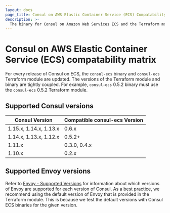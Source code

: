 ```yaml
---
layout: docs
page_title: Consul on AWS Elastic Container Service (ECS) Compatability Matrix
description: >-
  The binary for Consul on Amazon Web Services ECS and the Terraform modules for automating deployments are tightly coupled and have specific version requirements. Review compatibility information for versions of Consul and `consul-ecs` to help you choose compatible versions.
---
```


# Consul on AWS Elastic Container Service (ECS) compatability matrix

For every release of Consul on ECS, the `consul-ecs` binary and `consul-ecs` Terraform module are updated. The versions of the Terraform module and binary are tightly coupled. For example, `consul-ecs` 0.5.2 binary must use the `consul-ecs` 0.5.2 Terraform module.

## Supported Consul versions

| Consul Version          | Compatible consul-ecs Version |
|----------------------- | ----------------------------- |
| 1.15.x, 1.14.x, 1.13.x | 0.6.x                         |
| 1.14.x, 1.13.x, 1.12.x | 0.5.2+                        |
| 1.11.x                 | 0.3.0, 0.4.x                  |
| 1.10.x                 | 0.2.x                         |


## Supported Envoy versions

Refer to [Envoy - Supported Versions](/consul/docs/connect/proxies/envoy#supported-versions) for information about which versions of Envoy are supported for each version of Consul. As a best practice, we recommend using the default version of Envoy that is provided in the Terraform module. This is because we test the default versions with Consul ECS binaries for the given version.
